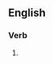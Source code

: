 ==English==

===Verb===
{{head|en|present participle}}

# {{present participle of|shuttlecock|lang=en|nocat=1}}